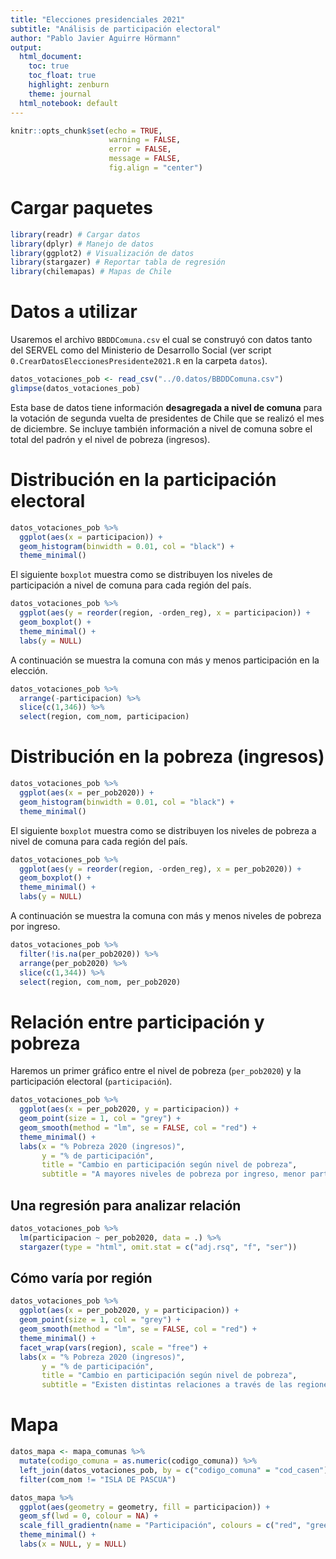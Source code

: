 ```yaml
---
title: "Elecciones presidenciales 2021"
subtitle: "Análisis de participación electoral"
author: "Pablo Javier Aguirre Hörmann"
output:
  html_document:
    toc: true
    toc_float: true
    highlight: zenburn
    theme: journal
  html_notebook: default
---
```


```r
knitr::opts_chunk$set(echo = TRUE, 
                      warning = FALSE, 
                      error = FALSE, 
                      message = FALSE,
                      fig.align = "center")
```

# Cargar paquetes

```r
library(readr) # Cargar datos
library(dplyr) # Manejo de datos
library(ggplot2) # Visualización de datos
library(stargazer) # Reportar tabla de regresión
library(chilemapas) # Mapas de Chile
```

# Datos a utilizar

Usaremos el archivo `BBDDComuna.csv` el cual se construyó con datos tanto del SERVEL como del Ministerio de Desarrollo Social (ver script `0.CrearDatosEleccionesPresidente2021.R` en la carpeta `datos`).

```r
datos_votaciones_pob <- read_csv("../0.datos/BBDDComuna.csv")
glimpse(datos_votaciones_pob)
```

Esta base de datos tiene información **desagregada a nivel de comuna** para la votación de segunda vuelta de presidentes de Chile que se realizó el mes de diciembre. Se incluye también información a nivel de comuna sobre el total del padrón y el nivel de pobreza (ingresos).

# Distribución en la participación electoral

```r
datos_votaciones_pob %>% 
  ggplot(aes(x = participacion)) +
  geom_histogram(binwidth = 0.01, col = "black") +
  theme_minimal()
```

El siguiente `boxplot` muestra como se distribuyen los niveles de participación a nivel de comuna para cada región del país.

```r
datos_votaciones_pob %>% 
  ggplot(aes(y = reorder(region, -orden_reg), x = participacion)) +
  geom_boxplot() +
  theme_minimal() +
  labs(y = NULL)
```

A continuación se muestra la comuna con más y menos participación en la elección.

```r
datos_votaciones_pob %>% 
  arrange(-participacion) %>% 
  slice(c(1,346)) %>% 
  select(region, com_nom, participacion)
```

# Distribución en la pobreza (ingresos)

```r
datos_votaciones_pob %>% 
  ggplot(aes(x = per_pob2020)) +
  geom_histogram(binwidth = 0.01, col = "black") +
  theme_minimal()
```

El siguiente `boxplot` muestra como se distribuyen los niveles de pobreza a nivel de comuna para cada región del país.

```r
datos_votaciones_pob %>% 
  ggplot(aes(y = reorder(region, -orden_reg), x = per_pob2020)) +
  geom_boxplot() +
  theme_minimal() +
  labs(y = NULL)
```

A continuación se muestra la comuna con más y menos niveles de pobreza por ingreso.

```r
datos_votaciones_pob %>% 
  filter(!is.na(per_pob2020)) %>% 
  arrange(per_pob2020) %>% 
  slice(c(1,344)) %>% 
  select(region, com_nom, per_pob2020)
```

# Relación entre participación y pobreza

Haremos un primer gráfico entre el nivel de pobreza (`per_pob2020`) y la participación electoral (`participación`).

```r
datos_votaciones_pob %>% 
  ggplot(aes(x = per_pob2020, y = participacion)) +
  geom_point(size = 1, col = "grey") +
  geom_smooth(method = "lm", se = FALSE, col = "red") +
  theme_minimal() +
  labs(x = "% Pobreza 2020 (ingresos)",
       y = "% de participación",
       title = "Cambio en participación según nivel de pobreza",
       subtitle = "A mayores niveles de pobreza por ingreso, menor participación electoral")
```

## Una regresión para analizar relación

```r
datos_votaciones_pob %>% 
  lm(participacion ~ per_pob2020, data = .) %>%
  stargazer(type = "html", omit.stat = c("adj.rsq", "f", "ser"))
```


## Cómo varía por región

```r
datos_votaciones_pob %>% 
  ggplot(aes(x = per_pob2020, y = participacion)) +
  geom_point(size = 1, col = "grey") +
  geom_smooth(method = "lm", se = FALSE, col = "red") +
  theme_minimal() +
  facet_wrap(vars(region), scale = "free") +
  labs(x = "% Pobreza 2020 (ingresos)",
       y = "% de participación",
       title = "Cambio en participación según nivel de pobreza",
       subtitle = "Existen distintas relaciones a través de las regiones")
```

# Mapa

```r
datos_mapa <- mapa_comunas %>% 
  mutate(codigo_comuna = as.numeric(codigo_comuna)) %>% 
  left_join(datos_votaciones_pob, by = c("codigo_comuna" = "cod_casen")) %>% 
  filter(com_nom != "ISLA DE PASCUA") 

datos_mapa %>% 
  ggplot(aes(geometry = geometry, fill = participacion)) +
  geom_sf(lwd = 0, colour = NA) +
  scale_fill_gradientn(name = "Participación", colours = c("red", "green")) +
  theme_minimal() +
  labs(x = NULL, y = NULL)
```


